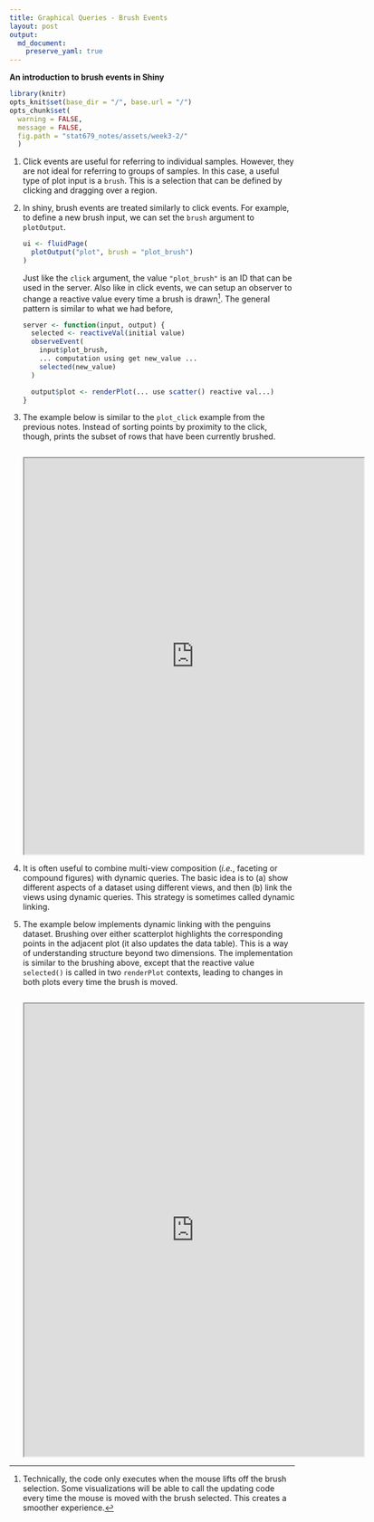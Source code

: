 ```yaml
---
title: Graphical Queries - Brush Events
layout: post
output: 
  md_document:
    preserve_yaml: true
---
```


__An introduction to brush events in Shiny__

```r
library(knitr)
opts_knit$set(base_dir = "/", base.url = "/")
opts_chunk$set(
  warning = FALSE, 
  message = FALSE,
  fig.path = "stat679_notes/assets/week3-2/"
  )
```

1. Click events are useful for referring to individual samples. However, they
are not ideal for referring to groups of samples. In this case, a useful type of
plot input is a `brush`. This is a selection that can be defined by clicking and
dragging over a region.

1. In shiny, brush events are treated similarly to click events. For example, to
define a new brush input, we can set the `brush` argument to `plotOutput`.

    ```r
    ui <- fluidPage(
      plotOutput("plot", brush = "plot_brush")
    )
    ```
  
    Just like the `click` argument, the value `"plot_brush"` is an ID that can be
    used in the server. Also like in click events, we can setup an observer to
    change a reactive value every time a brush is drawn^[Technically, the code
    only executes when the mouse lifts off the brush selection. Some
    visualizations will be able to call the updating code every time the mouse is
    moved with the brush selected. This creates a smoother experience.]. The
    general pattern is similar to what we had before,
      
    ```r
    server <- function(input, output) {
      selected <- reactiveVal(initial value)
      observeEvent(
        input$plot_brush,
        ... computation using get new_value ...
        selected(new_value)
      )
      
      output$plot <- renderPlot(... use scatter() reactive val...)
    }
    ```
    
1. The example below is similar to the `plot_click` example from the previous
notes. Instead of sorting points by proximity to the click, though, prints the
subset of rows that have been currently brushed.

    ```r
    ```
    
    <iframe src="https://data-viz.it.wisc.edu/content/a651bc7b-6773-445d-8bc6-22084155e21a/" allowfullscreen="" data-external="1" height=700 width=600></iframe>

1. It is often useful to combine multi-view composition (_i.e._, faceting or
compound figures) with dynamic queries. The basic idea is to (a) show different
aspects of a dataset using different views, and then (b) link the views using
dynamic queries. This strategy is sometimes called dynamic linking.

1. The example below implements dynamic linking with the penguins dataset.
Brushing over either scatterplot highlights the corresponding points in the
adjacent plot (it also updates the data table). This is a way of understanding
structure beyond two dimensions. The implementation is similar to the brushing
above, except that the reactive value `selected()` is called in two `renderPlot`
contexts, leading to changes in both plots every time the brush is moved.

    ```r
    ```
    
    <iframe src="https://data-viz.it.wisc.edu/content/8e4b07a5-d671-40cb-9d57-22d25533b8fe/" allowfullscreen="" data-external="1" height=800 width=600></iframe>
    
